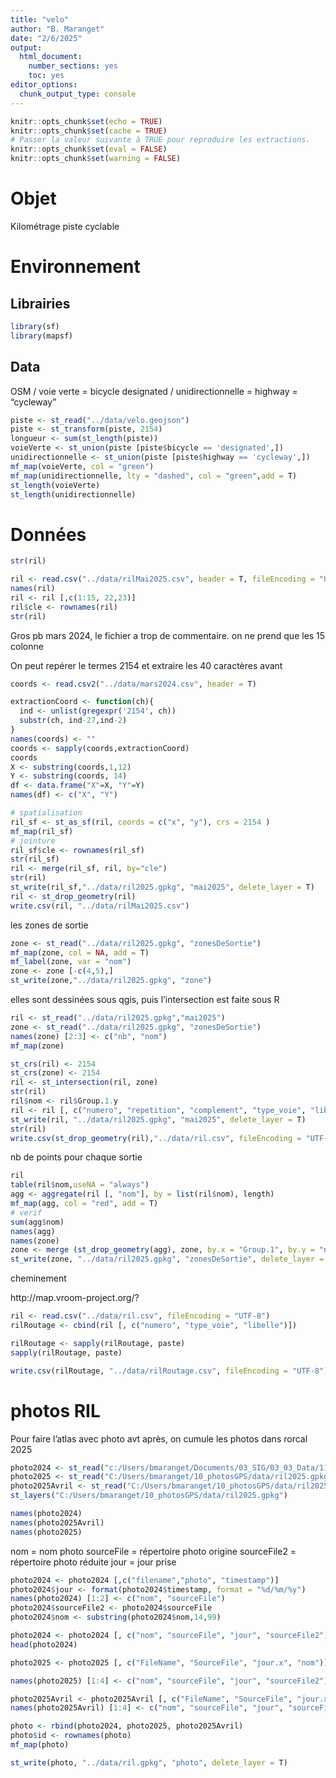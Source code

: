 ```yaml
---
title: "velo"
author: "B. Maranget"
date: "2/6/2025"
output: 
  html_document: 
    number_sections: yes
    toc: yes
editor_options: 
  chunk_output_type: console
---
```



```r
knitr::opts_chunk$set(echo = TRUE)
knitr::opts_chunk$set(cache = TRUE)
# Passer la valeur suivante à TRUE pour reproduire les extractions.
knitr::opts_chunk$set(eval = FALSE)
knitr::opts_chunk$set(warning = FALSE)
```


# Objet

Kilométrage piste cyclable

# Environnement


## Librairies


```r
library(sf)
library(mapsf)
```


## Data

OSM / voie verte = bicycle designated / unidirectionnelle = highway = "cycleway"

```r
piste <- st_read("../data/velo.geojson")
piste <- st_transform(piste, 2154)
longueur <- sum(st_length(piste))
voieVerte <- st_union(piste [piste$bicycle == 'designated',])
unidirectionnelle <- st_union(piste [piste$highway == 'cycleway',])
mf_map(voieVerte, col = "green")
mf_map(unidirectionnelle, lty = "dashed", col = "green",add = T)
st_length(voieVerte)
st_length(unidirectionnelle)
```



# Données

```r
str(ril)
```




```r
ril <- read.csv("../data/rilMai2025.csv", header = T, fileEncoding = "UTF-8", na.strings = "", dec =".", skip = 0)
names(ril)
ril <- ril [,c(1:15, 22,23)]
ril$cle <- rownames(ril)
str(ril)
```

Gros pb mars 2024, le fichier a trop de commentaire. on ne prend que les 15 colonne

On peut repérer le termes 2154 et extraire les 40 caractères avant


```r
coords <- read.csv2("../data/mars2024.csv", header = T)

extractionCoord <- function(ch){
  ind <- unlist(gregexpr('2154', ch))
  substr(ch, ind-27,ind-2)
}
names(coords) <- ""
coords <- sapply(coords,extractionCoord)
coords
X <- substring(coords,1,12)
Y <- substring(coords, 14)
df <- data.frame("X"=X, "Y"=Y)
names(df) <- c("X", "Y")
```





```r
# spatialisation
ril_sf <- st_as_sf(ril, coords = c("x", "y"), crs = 2154 )
mf_map(ril_sf)
# jointure
ril_sf$cle <- rownames(ril_sf)
str(ril_sf)
ril <- merge(ril_sf, ril, by="cle")
str(ril)
st_write(ril_sf,"../data/ril2025.gpkg", "mai2025", delete_layer = T)
ril <- st_drop_geometry(ril)
write.csv(ril, "../data/rilMai2025.csv")
```

les zones de sortie

```r
zone <- st_read("../data/ril2025.gpkg", "zonesDeSortie")
mf_map(zone, col = NA, add = T)
mf_label(zone, var = "nom")
zone <- zone [-c(4,5),]
st_write(zone,"../data/ril2025.gpkg", "zone")
```

elles sont dessinées sous qgis, puis l'intersection est faite sous R


```r
ril <- st_read("../data/ril2025.gpkg","mai2025")
zone <- st_read("../data/ril2025.gpkg", "zonesDeSortie")
names(zone) [2:3] <- c("nb", "nom")
mf_map(zone)
```



```r
st_crs(ril) <- 2154
st_crs(zone) <- 2154
ril <- st_intersection(ril, zone)
str(ril)
ril$nom <- ril$Group.1.y
ril <- ril [, c("numero", "repetition", "complement", "type_voie", "libelle", "nombre_logements", "numero_permis", "commentaire", "nom")]
st_write(ril, "../data/ril2025.gpkg", "mai2025", delete_layer = T)
str(ril)
write.csv(st_drop_geometry(ril),"../data/ril.csv", fileEncoding = "UTF-8")
```

nb de points pour chaque sortie

```r
ril
table(ril$nom,useNA = "always")
agg <- aggregate(ril [, "nom"], by = list(ril$nom), length)
mf_map(agg, col = "red", add = T)
# verif
sum(agg$nom)
names(agg)
names(zone)
zone <- merge (st_drop_geometry(agg), zone, by.x = "Group.1", by.y = "nom")
st_write(zone, "../data/ril2025.gpkg", "zonesDeSortie", delete_layer = T)
```


cheminement

http://map.vroom-project.org/?

```r
ril <- read.csv("../data/ril.csv", fileEncoding = "UTF-8")
rilRoutage <- cbind(ril [, c("numero", "type_voie", "libelle")])

rilRoutage <- sapply(rilRoutage, paste)
sapply(rilRoutage, paste)

write.csv(rilRoutage, "../data/rilRoutage.csv", fileEncoding = "UTF-8")
```


# photos RIL


Pour faire l'atlas avec photo avt après, on cumule les photos dans 
rorcal 2025

```r
photo2024 <- st_read("c:/Users/bmaranget/Documents/03_SIG/03_03_Data/11_RIL/rorcal2024.gpkg", "photos")
photo2025 <- st_read("C:/Users/bmaranget/10_photosGPS/data/ril2025.gpkg", "rilPhotoMars2025")
photo2025Avril <- st_read("C:/Users/bmaranget/10_photosGPS/data/ril2025.gpkg", "rilPhotoAvril2025")
st_layers("C:/Users/bmaranget/10_photosGPS/data/ril2025.gpkg")
```


```r
names(photo2024)
names(photo2025Avril)
names(photo2025)
```

nom = nom photo
sourceFile = répertoire photo origine
sourceFile2 = répertoire photo réduite
jour = jour prise

```r
photo2024 <- photo2024 [,c("filename","photo", "timestamp")]
photo2024$jour <- format(photo2024$timestamp, format = "%d/%m/%y")
names(photo2024) [1:2] <- c("nom", "sourceFile")
photo2024$sourceFile2 <- photo2024$sourceFile
photo2024$nom <- substring(photo2024$nom,14,99)

photo2024 <- photo2024 [, c("nom", "sourceFile", "jour", "sourceFile2")]
head(photo2024)
```


```r
photo2025 <- photo2025 [, c("FileName", "SourceFile", "jour.x", "nom")]

names(photo2025) [1:4] <- c("nom", "sourceFile", "jour", "sourceFile2")
```

```r
photo2025Avril <- photo2025Avril [, c("FileName", "SourceFile", "jour.x", "nom")]
names(photo2025Avril) [1:4] <- c("nom", "sourceFile", "jour", "sourceFile2")
```


```r
photo <- rbind(photo2024, photo2025, photo2025Avril)
photo$id <- rownames(photo)
mf_map(photo)

st_write(photo, "../data/ril.gpkg", "photo", delete_layer = T)
```


